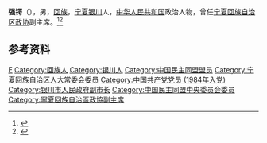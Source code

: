 '''强锷'''（{{bd|1926年|7月|2013年|6月17日|catIdx=Qiang}}），男，[[回族|回族]]，[[宁夏|宁夏]][[银川|银川]]人，[[中华人民共和国|中华人民共和国]]政治人物，曾任[[宁夏回族自治区政协|宁夏回族自治区政协]]副主席。<ref>{{Cite book|title=中华人民共和国职官志|author=何虎生, 李耀东, 向常福主编|publisher=中国社会出版社|year=2003|isbn=9787800883934|location=北京|pages=}}</ref><ref>{{Cite web|title=强锷同志逝世|url=http://cpc.people.com.cn/n/2013/0619/c87393-21892435.html|accessdate=2020-09-09|work=宁夏日报|archive-date=2015-04-19|archive-url=https://web.archive.org/web/20150419191312/http://cpc.people.com.cn/n/2013/0619/c87393-21892435.html|dead-url=no}}</ref>

== 参考资料 ==
{{reflist}}

{{中国人物小作品}}

{{Authority control}}
{{DEFAULTSORT:Qiang}}
[[Category:强姓|E]]
[[Category:回族人|Category:回族人]]
[[Category:银川人|Category:银川人]]
[[Category:中国民主同盟盟员|Category:中国民主同盟盟员]]
[[Category:宁夏回族自治区人大常委会委员|Category:宁夏回族自治区人大常委会委员]]
[[Category:中国共产党党员_(1984年入党)|Category:中国共产党党员 (1984年入党)]]
[[Category:银川市人民政府副市长|Category:银川市人民政府副市长]]
[[Category:中国民主同盟中央委员会委员|Category:中国民主同盟中央委员会委员]]
[[Category:寧夏回族自治區政協副主席|Category:寧夏回族自治區政協副主席]]